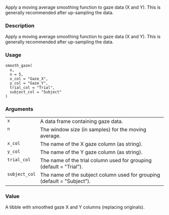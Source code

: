 
Apply a moving average smoothing function to gaze data (X and Y).
This is generally recommended after up-sampling the data.

### Description

Apply a moving average smoothing function to gaze data (X and Y).
This is generally recommended after up-sampling the data.



### Usage

<pre><code class='language-R'>smooth_gaze(
  x,
  n = 5,
  x_col = "Gaze_X",
  y_col = "Gaze_Y",
  trial_col = "Trial",
  subject_col = "Subject"
)
</code></pre>


### Arguments

<table role = "presentation">
<tr><td style = "white-space: nowrap; font-family: monospace; vertical-align: top"><code id="x">x</code></td>
<td>
A data frame containing gaze data.
</td></tr>
<tr><td style = "white-space: nowrap; font-family: monospace; vertical-align: top"><code id="n">n</code></td>
<td>
The window size (in samples) for the moving average.
</td></tr>
<tr><td style = "white-space: nowrap; font-family: monospace; vertical-align: top"><code id="x_col">x_col</code></td>
<td>
The name of the X gaze column (as string).
</td></tr>
<tr><td style = "white-space: nowrap; font-family: monospace; vertical-align: top"><code id="y_col">y_col</code></td>
<td>
The name of the Y gaze column (as string).
</td></tr>
<tr><td style = "white-space: nowrap; font-family: monospace; vertical-align: top"><code id="trial_col">trial_col</code></td>
<td>
The name of the trial column used for grouping (default = &quot;Trial&quot;).
</td></tr>
<tr><td style = "white-space: nowrap; font-family: monospace; vertical-align: top"><code id="subject_col">subject_col</code></td>
<td>
The name of the subject column used for grouping (default = &quot;Subject&quot;).
</td></tr>
</table>


### Value

A tibble with smoothed gaze X and Y columns (replacing originals).


